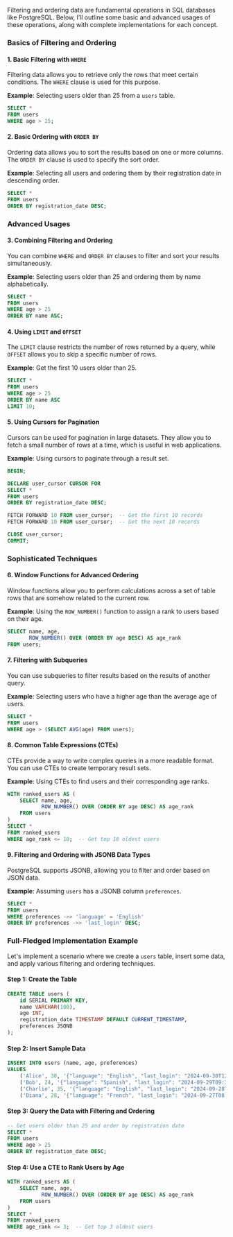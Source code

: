 Filtering and ordering data are fundamental operations in SQL databases like PostgreSQL. Below, I’ll outline some basic and advanced usages of these operations, along with complete implementations for each concept.

### Basics of Filtering and Ordering

#### 1. Basic Filtering with `WHERE`

Filtering data allows you to retrieve only the rows that meet certain conditions. The `WHERE` clause is used for this purpose.

**Example**: Selecting users older than 25 from a `users` table.

```sql
SELECT *
FROM users
WHERE age > 25;
```

#### 2. Basic Ordering with `ORDER BY`

Ordering data allows you to sort the results based on one or more columns. The `ORDER BY` clause is used to specify the sort order.

**Example**: Selecting all users and ordering them by their registration date in descending order.

```sql
SELECT *
FROM users
ORDER BY registration_date DESC;
```

### Advanced Usages

#### 3. Combining Filtering and Ordering

You can combine `WHERE` and `ORDER BY` clauses to filter and sort your results simultaneously.

**Example**: Selecting users older than 25 and ordering them by name alphabetically.

```sql
SELECT *
FROM users
WHERE age > 25
ORDER BY name ASC;
```

#### 4. Using `LIMIT` and `OFFSET`

The `LIMIT` clause restricts the number of rows returned by a query, while `OFFSET` allows you to skip a specific number of rows.

**Example**: Get the first 10 users older than 25.

```sql
SELECT *
FROM users
WHERE age > 25
ORDER BY name ASC
LIMIT 10;
```

#### 5. Using Cursors for Pagination

Cursors can be used for pagination in large datasets. They allow you to fetch a small number of rows at a time, which is useful in web applications.

**Example**: Using cursors to paginate through a result set.

```sql
BEGIN;

DECLARE user_cursor CURSOR FOR
SELECT *
FROM users
ORDER BY registration_date DESC;

FETCH FORWARD 10 FROM user_cursor;  -- Get the first 10 records
FETCH FORWARD 10 FROM user_cursor;  -- Get the next 10 records

CLOSE user_cursor;
COMMIT;
```

### Sophisticated Techniques

#### 6. Window Functions for Advanced Ordering

Window functions allow you to perform calculations across a set of table rows that are somehow related to the current row.

**Example**: Using the `ROW_NUMBER()` function to assign a rank to users based on their age.

```sql
SELECT name, age,
       ROW_NUMBER() OVER (ORDER BY age DESC) AS age_rank
FROM users;
```

#### 7. Filtering with Subqueries

You can use subqueries to filter results based on the results of another query.

**Example**: Selecting users who have a higher age than the average age of users.

```sql
SELECT *
FROM users
WHERE age > (SELECT AVG(age) FROM users);
```

#### 8. Common Table Expressions (CTEs)

CTEs provide a way to write complex queries in a more readable format. You can use CTEs to create temporary result sets.

**Example**: Using CTEs to find users and their corresponding age ranks.

```sql
WITH ranked_users AS (
    SELECT name, age,
           ROW_NUMBER() OVER (ORDER BY age DESC) AS age_rank
    FROM users
)
SELECT *
FROM ranked_users
WHERE age_rank <= 10;  -- Get top 10 oldest users
```

#### 9. Filtering and Ordering with JSONB Data Types

PostgreSQL supports JSONB, allowing you to filter and order based on JSON data.

**Example**: Assuming `users` has a JSONB column `preferences`.

```sql
SELECT *
FROM users
WHERE preferences ->> 'language' = 'English'
ORDER BY preferences ->> 'last_login' DESC;
```

### Full-Fledged Implementation Example

Let's implement a scenario where we create a `users` table, insert some data, and apply various filtering and ordering techniques.

#### Step 1: Create the Table

```sql
CREATE TABLE users (
    id SERIAL PRIMARY KEY,
    name VARCHAR(100),
    age INT,
    registration_date TIMESTAMP DEFAULT CURRENT_TIMESTAMP,
    preferences JSONB
);
```

#### Step 2: Insert Sample Data

```sql
INSERT INTO users (name, age, preferences)
VALUES
    ('Alice', 30, '{"language": "English", "last_login": "2024-09-30T12:00:00Z"}'),
    ('Bob', 24, '{"language": "Spanish", "last_login": "2024-09-29T09:30:00Z"}'),
    ('Charlie', 35, '{"language": "English", "last_login": "2024-09-28T15:20:00Z"}'),
    ('Diana', 28, '{"language": "French", "last_login": "2024-09-27T08:00:00Z"}');
```

#### Step 3: Query the Data with Filtering and Ordering

```sql
-- Get users older than 25 and order by registration date
SELECT *
FROM users
WHERE age > 25
ORDER BY registration_date DESC;
```

#### Step 4: Use a CTE to Rank Users by Age

```sql
WITH ranked_users AS (
    SELECT name, age,
           ROW_NUMBER() OVER (ORDER BY age DESC) AS age_rank
    FROM users
)
SELECT *
FROM ranked_users
WHERE age_rank <= 3;  -- Get top 3 oldest users
```

